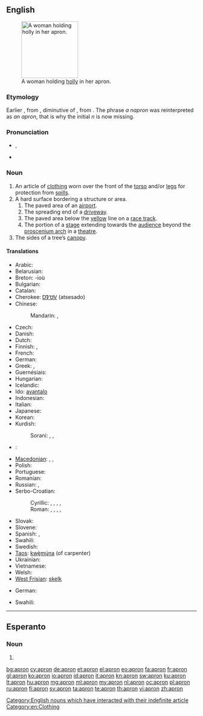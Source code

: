 ==English==
[[Image:A fair Puritan.png|thumb|150px|right|A woman holding [[holly]] in her apron.]]

===Etymology===
Earlier {{term|napron}}, from {{etyl|fro}} {{term|napperon}}, diminutive of {{term|nappe||tablecloth}}, from {{etyl|la}} {{term|nappa||napkin}}. The phrase ''a napron'' was reinterpreted as ''an apron'', that is why the initial ''n'' is now missing.

===Pronunciation===
* {{a|UK}} {{IPA|/ˈeɪ.pɹən/}}, {{X-SAMPA|/"eI.pr@n/}}
* {{audio|en-us-apron.ogg|Audio (US)}}

===Noun===
{{wikipedia}}
{{en-noun}}

# An article of [[clothing]] worn over the front of the [[torso]] and/or [[legs]] for protection from [[spill]]s.
# A hard surface bordering a structure or area.
## The paved area of an [[airport]].
## The spreading end of a [[driveway]].
## The paved area below the [[yellow]] line on a [[race track]].
## The portion of a [[stage]] extending towards the [[audience]] beyond the [[proscenium arch]] in a [[theatre]].
# The sides of a tree’s [[canopy]].

====Translations====
{{trans-top|clothing}}
* Arabic: {{t|ar|مئزر|m|tr=miʾzar|sc=Arab}}
* Belarusian: {{t|be|фартух|m|tr=fártux|sc=Cyrl}}
* Breton: {{t|br|tavañjer|f}} -ioù {{p}}
* Bulgarian: {{t|bg|престилка|f|tr=prestilka}}
* Catalan: {{t|ca|davantal|m}}
* Cherokee: [[ᎠᏤᏌᏙ]] (atsesado)
* Chinese:
*: Mandarin: {{t|zh|圍裙|sc=Hani}}, {{t|zh|围裙|tr=wéiqún|sc=Hani}}
* Czech: {{t|cs|zástěra|f}}
* Danish: {{t|da|forklæde|n}}
* Dutch: {{t+|nl|schort|n}}
* Finnish: {{t|fi|esiliina}}, {{t|fi|essu}} {{qualifier|colloquial}}
* French: {{t+|fr|tablier|m}}
* German: {{t+|de|Schürze|f}}
* Greek: {{t+|el|ποδιά|f}}, {{t|el|ποδιά|f|tr=podiá|sc=Grek}}
* Guernésiais: {{tø|roa-grn|d'vanté|m}}
* Hungarian: {{t+|hu|kötény}}
* Icelandic: {{t-|is|svunta|f}}
* Ido: [[avantalo]]
* Indonesian: {{t|id|celemek}}
* Italian: {{t+|it|grembiule|m}}
* Japanese: {{t|ja|エプロン|tr=epuron|sc=Jpan}}
* Korean: {{t|ko|앞치마|tr=apchima}}
* Kurdish:
*: Sorani: {{ku-Arab|[[به‌رکۆشه‌]]}}, {{ku-Arab|[[به‌رکۆژه‌]]}}, {{ku-Arab|[[چاڕۆکه‌]]}}
{{trans-mid}}
* {{ttbc|la}}: {{t-|la|subligaculum|subligāculum|n}}
* [[Macedonian]]: {{t|mk|престилка|f|tr=préstilka}},  {{t|mk|скутник|m|tr=skútnik}},  {{t|mk|фута|f|tr=fúta}}
* Polish: {{t-|pl|fartuch|m}}
* Portuguese: {{t|pt|avental|m}}
* Romanian: {{t-|ro|sort}}
* Russian: {{t+|ru|фартук|m|tr=fártuk}}, {{t+|ru|передник|m|tr=perédnik}}
* Serbo-Croatian:
*: Cyrillic: {{t|sh|кецеља|f}}, {{t|sh|прегача|f}}, {{t|sh|фертун|m}}, {{t|sh|запрега|f}}, {{t|sh|опрегача|f}}
*: Roman: {{t|sh|kecelja|f}}, {{t|sh|pregača|f}}, {{t|sh|fertun|m}}, {{t|sh|zaprega|f}}, {{t|sh|opregača|f}}
* Slovak: {{t|sk|zástera|f}}
* Slovene: {{t|sl|predpasnik|m}}
* Spanish: {{t-|es|delantal|m}}, {{t|es|mandil|f}}
* Swahili: {{t+|sw|aproni|xs=Swahili}}
* Swedish: {{t-|sv|förkläde|n}}
* [[Taos]]: [[kwę̀mų́na]] (of carpenter)
* Ukrainian: {{t|uk|фартух|m|tr=fártux|sc=Cyrl}}
* Vietnamese: {{t|vi|tạp dề}}
* Welsh: {{t|cy|ffedog}}
* [[West Frisian]]: [[skelk]] {{n}}
{{trans-bottom}}

{{trans-top|the paved area of an airport}}
* German: {{t+|de|Vorfeld|n}}
{{trans-mid}}
* Swahili: {{t+|sw|aproni|xs=Swahili}}
{{trans-bottom}}

[[Category:English nouns which have interacted with their indefinite article]]
[[Category:en:Clothing]]

----

==Esperanto==

===Noun===
{{head|eo}}

# {{eo-form of|apr|on}}

[[bg:apron]]
[[cy:apron]]
[[de:apron]]
[[et:apron]]
[[el:apron]]
[[eo:apron]]
[[fa:apron]]
[[fr:apron]]
[[gl:apron]]
[[ko:apron]]
[[io:apron]]
[[id:apron]]
[[it:apron]]
[[kn:apron]]
[[sw:apron]]
[[ku:apron]]
[[lt:apron]]
[[hu:apron]]
[[mg:apron]]
[[ml:apron]]
[[my:apron]]
[[nl:apron]]
[[oc:apron]]
[[pl:apron]]
[[ru:apron]]
[[fi:apron]]
[[sv:apron]]
[[ta:apron]]
[[te:apron]]
[[th:apron]]
[[vi:apron]]
[[zh:apron]]